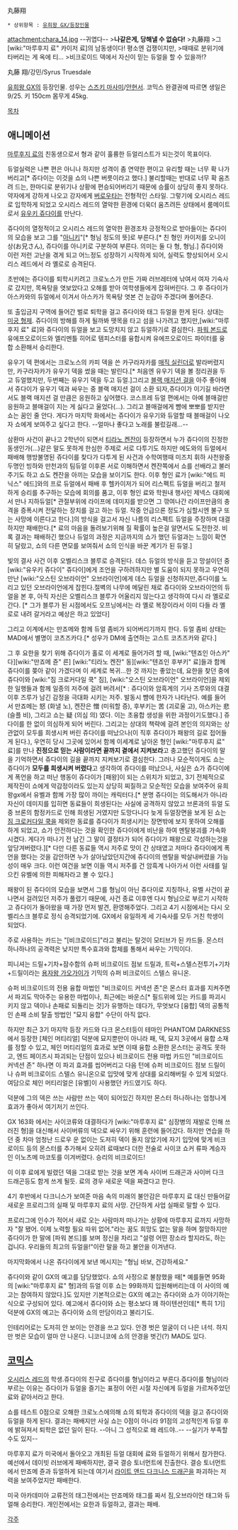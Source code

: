 丸藤翔

 * 상위항목 : [[유희왕 GX/등장인물]]

attachment:chara_14.jpg
--귀엽다--
>'''나같은게, 당해낼 수 없슴다!'''
>丸藤翔
>그 [wiki:"마루후지 료" 카이저 료]의 남동생이다!  평소엔 겁쟁이지만, 
>때때로 분위기에 타버리는 게 옥에 티… 
>비크로이드 덱에서 자신이 믿는 듀얼을 할 수 있을까!?

丸藤 翔/강민/Syrus Truesdale

[[유희왕 GX]]의 등장인물. 성우는 [[스즈키 마사미]]/[[안현서]]. 코믹스 완결권에 따르면 생일은 9/25. 키 150cm 몸무게 45kg.

[[목차]]
== 애니메이션 ==
[[마루후지 료]]의 친동생으로서 형과 같이 훌륭한 듀얼리스트가 되는것이 목표이다.

듀얼실력은 나쁜 편은 아니나 하지만 성격이 좀 연약한 편이고 유리할 때는 너무 확 나가버리고[* 쥬다이는 이것을 쇼의 나쁜 버릇이라고 했다.] 불리할때는 반대로 너무 확 움츠려 드는, 한마디로 분위기나 상황에 편승되어버리기 때문에 승률이 상당히 좋지 못하다. 약자에게 강하게 나오고 강자에게 [[버로우]]타는 전형적인 스타일. 그렇기에 오시리스 레드로 입학하게 되었고 오시리스 레드의 열악한 환경에 더욱더 움츠려든 상태에서 룸메이트로서 [[유우키 쥬다이]]를 만난다. 

쥬다이의 열정적이고 오시리스 레드의 열악한 환경조차 긍정적으로 받아들이는 쥬다이의 모습을 보고 그를 "[[아니키]]"[* 형님 정도의 뜻]로 부른다.[* 친 형인 카이저를 오니이상(お兄さん), 쥬다이를 아니키로 구분하여 부른다. 의미는 둘 다 형, 형님.] 쥬다이와 이런 저런 고난을 겪게 되고 어느정도 성장하기 시작하게 되어, 실력도 향상되어서 오시리스 레드에서 라 옐로로 승격된다.

초반에는 쥬다이를 퇴학시키려고 크로노스가 만든 가짜 러브레터에 낚여서 여자 기숙사로 갔지만, 목욕탕을 엿보았다고 오해를 받아 여학생들에게 잡혀버린다. 그 후 쥬다이가 아스카와의 듀얼에서 이겨서 아스카가 목욕탕 엿본 건 눈감아 주겠다며 풀어준다.

또 출입금지 구역에 들어간 벌로 퇴학을 걸고 쥬다이와 태그 듀얼을 한게 된다. 상대는 [[미궁 형제]]. 쥬다이의 방해를 하게 될까봐 뗏목을 타고 섬을 나가려고 했지만,[wiki:"마루후지 료" 료]와 쥬다이의 듀얼을 보고 도망치지 않고 듀얼하기로 결심한다. [[파워 본드]]로 유에프오로이드와 엘리멘틀 히어로 템피스터를 융합시켜 유에프오로이드 파이터를 융합 소환해서 승리한다.

유우기 덱 편에서는 크로노스의 카피 덱을 쓴 카구라자카를 [[매직 실린더]]로 발라버렸지만, 카구라자카가 유우기 덱을 썼을 때는 발린다.[* 처음엔 유우기 덱을 볼 정리권을 두고 듀얼했지만, 두번째는 유우기 덱을 두고 듀얼.]그리고 [[블랙 매지션 걸]]을 아주 좋아해서 쥬다이가 유우기 덱과 싸우는 중 블랙 매지션 걸이 소환 되자,쥬다이가 이기길 바라면서도 블랙 매지션 걸 만큼은 응원하고 싶어했다. 코스프레 듀얼 편에서는 아예 블매걸만 응원하고 블매걸이 지는 게 싫다고 울었다(...). 그리고 블매걸에게 뺨에 뽀뽀를 받지만 쇼는 꿈인 줄 안다. 게다가 마지막 화에서는 쥬다이가 유우기와 듀얼할 때 블매걸이 나오자 쇼에게 보여주고 싶다고 한다. --얼마나 좋다고 노래를 불렀길래...--

삼환마 사건이 끝나고 2학년이 되면서 [[티라노 켄잔]]이 등장하면서 누가 쥬다이의 진정한 동생인가(...)같은 말도 못하게 한심한 주제로 서로 다투기도 하지만 에도와의 듀얼에서 패배해 행방불명된 쥬다이를 찾다가 다투게 된 사건과 수학여행때 미즈치 휘하 사천왕중 두명인 빙하와 만천과의 팀듀얼 이후론 서로 이해하면서 켄잔쪽에서 쇼를 선배라고 불러주기도 하고 쇼도 켄잔을 아끼는 모습을 보이기도 한다. 이후 형인 료가 [wiki:"에드 피닉스" 에드]와의 프로 듀얼에서 패배 후 헬카이저가 되어 리스펙트 듀얼을 버리고 철저하게 승리를 추구하는 모습에 회의를 품고, 이후 형인 료와 학원내 행사인 제넥스 대회에서 만나 지하듀얼[* 관절부위에 라이프에 데미지를 받으면 그 깎여나간 라이프만큼의 충격을 증폭시켜 전달하는 장치를 걸고 하는 듀얼. 작중 언급으론 정도가 심할시엔 불구 또는 사망에 이른다고 한다.]의 방식을 걸고서 자신 나름의 리스펙트 듀얼을 주장하며 대결하지만 패배한다.[* 료의 마음을 돌려보기위해 질 확률이 높은걸 알면서도 도전한것. 비록 결과는 패배하긴 했으나 듀얼의 과정은 지금까지의 쇼가 했던 듀얼과는 느낌이 확연히 달랐고, 쇼의 다른 면모를 보여줘서 쇼의 인식을 바꾼 계기가 된 듀얼.]

빛의 결사 사건 이후 오벨리스크 블루로 승격된다. 데스 듀얼의 방식을 듣고 망설이던 중 [wiki:"유우키 쥬다이" 쥬다이]에게 조언을 구하려하지만 별 도움이 되지 못하고 우연히 만난 [wiki:"오스틴 오브라이언" 오브라이언]에게 데스 듀얼을 신청하지만,쥬다이를 노리고 있던 오브라이언에게 잡힌다.절벽의 나무에 메달린 채로 쥬다이와 오브라이언의 듀얼을 본 후, 아직 자신은 오벨리스크 블루가 어울리지 않는다고 생각하여 다시 라 옐로로 간다. [* 그가 블루가 된 시점에서도 오프닝에서는 라 옐로 복장이라서 이미 다들 라 옐로로 내려 갈거라고 예상은 하고 있었다]

그리고 이계에서는 만죠메와 함께 듀얼 좀비가 되어버리기까지 한다. 듀얼 좀비 상태는 MAD에서 별명이 코츠즈카다.[* 성우가 DM에 출연하는 고스트 코츠즈카와 같다.]

그 후 요한을 찾기 위해 쥬다이가 홀로 이 세계로 들어가려 할 때, [wiki:"텐죠인 아스카" 다][wiki:"만죠메 쥰" 른] [wiki:"티라노 켄잔" 동][wiki:"텐죠인 후부키" 료]들과 함께 쥬다이를 쫒아 같이 가겠다며 이 세계로 복귀...한 것 까지는 좋았는데, 요한을 찾던 중에 쥬다이와 [wiki:"짐 크로커다일 쿡" 짐], [wiki:"오스틴 오브라이언" 오브라이언]을 제외한 일행들과 함께 일종의 저주에 걸려 버려서[* : 쥬다이와 암흑계의 기사 즈루와의 대결 이후 즈루가 남긴 감정을 극대화 시키는 저주. 발동시 뺨에 한자가 나타난다. 예를 들어서 만죠메는 怒 (화낼 노), 켄잔은 憎 (미워할 증),  후부키는 苦 (괴로울 고), 아스카는 悲 (슬플 비), 그리고 쇼는 疑 (의심 의) 였다. 이는 초융합 생성을 위한 과정이기도했다.] 쥬다이를 한 없이 의심하게 되어 버린다. 그리고는 상대의 책략에 걸려 본인의 의지와는 상관없이 모두를 희생시켜 버린 쥬다이를 떠났으나(이 직후 쥬다이가 패왕의 길로 접어들게 된다.), 우연히 당시 그곳에 있어서 함께 이세계로 날아온 형인 [wiki:"마루후지 료" 료]를 만나 '''진정으로 믿는 사람이라면 끝까지 곁에서 지켜보라'''고 충고했던 쥬다이의 말을 기억하면서 쥬다이의 길을 끝까지 지켜보기로 결심한다. 그러나 모순적이게도 쇼는 쥬다이가 '''모두를 희생시켜 버렸다'''고 생각하여 쥬다이를 떠났으나, 사실은 쇼가 쥬다이에게 폭언을 하고 떠난 행동이 쥬다이가 [패왕]이 되는 스위치가 되었고, 3기 전체적으로 제작진이 쇼에게 악감정이라도 있는지 상당히 찌질하고 모순적인 모습을 보여주어 유희왕gx에서 유벨과 함께 가장 많이 까이는 캐릭터다.[* 분명 쥬다이는 의도해서가 아니라 자신이 데미지를 입히면 동료들이 희생된다는 사실에 공격하지 않았고 브론과의 듀얼 도중 브론의 함정카드로 인해 희생된 거였지만 도망다니다 늦게 듀얼장면을 보게 된 쇼는 [[짐 크로커다일 쿡]]을 제외한 동료를 쥬다이가 희생시키는 장면밖에 보지 못하여 오해를 하게 되었고, 쇼가 안전하다는 것을 확인한 쥬다이에게 비난을 하여 멘탈붕괴를 가속화시켰다. 게다가 떠나기 전 남긴 그 말이 결정타가 되어 쥬다이가 패왕으로 각성하는것을 앞당겨버렸다.][* 다만 다른 동료들 역시 저주로 맛이 간 상태였고 저마다 쥬다이에게 폭언을 했다는 것을 감안하면 누가 살아남았던지간에 쥬다이의 멘탈을 박살내버렸을 가능성이 매우 크다. 이런 여건을 보면 이들 역시 저주를 건 암흑계 나아가서 이런 사태를 일으킨 유벨에 의한 피해자라고 볼 수 있다.]

패왕이 된 쥬다이의 모습을 보면서 그를 형님이 아닌 쥬다이로 지칭하나, 유벨 사건이 끝나면서 걸려있던 저주가 풀렸기 때문에, 사건 종료 이후엔 다시 형님으로 부르기 시작하고 쥬다이가 돌아왔을 때 가장 먼저 발견, 환영해주었다. 그리고 4기 시점에서는 다시 오벨리스크 블루로 정식 승격되었기에. GX에서 유일하게 세 기숙사를 모두 거친 학생이 되었다.

주로 사용하는 카드는 "[비크로이드]"라고 불리는 탈것이 모티브가 된 카드들. 몬스터 하나하나의 공격력은 낮지만 특수효과와 합체를 통해서 싸우는 기믹이다.

피니셔는 드릴+기차+잠수함의 슈퍼 비크로이드 점보 드릴과, 트럭+스텔스전투기+기차+드릴이라는 [[용자왕 가오가이가]] 기믹의 슈퍼 비크로이드 스텔스 유니온.

슈퍼 비크로이드의 전용 융합 마법인 "비크로이드 커넥션 존"은 몬스터 효과를 지켜주면서 파괴도 막아주는 유용한 마법이나, 최근에는 바운스[* 필드위에 있는 카드를 파괴시키지 않고 덱이나 손패로 되돌리는 것]가 유행하는 데다가, 무엇보다 [융합] 덱의 공통적인 손패 소비 탈출 방법인 "묘지 융합" 수단이 아직 없다. 

하지만 최근 3기 마지막 등장 카드와 다크 몬스터등이 테마인 PHANTOM DARKNESS에서 등장한 [체인 머티리얼] 덕분에 묘지뿐만이 아니라 패, 덱, 묘지 3곳에서 융합 소재를 정할 수 있고, 체인 머티리얼의 효과로 보면 이때 융합 소환한 몬스터는 공격도 못하고, 엔드 페이즈시 파괴되는 단점이 있으나 비크로이드 전용 마법 카드인 "비크로이드 커넥션 존" 하나면 이 파괴 효과를 씹어버리고 다음 턴에 슈퍼 비크로이드 점보 드릴이나 슈퍼 비크로이드 스텔스 유니온으로 입맛에 맞게 상대를 요리해버릴 수 있게 되었다. 여담으로 체인 머티리얼은 [유벨]이 사용했던 카드였기도 하다.

덕분에 그의 덱은 쓰는 사람만 쓰는 덱이 되어있긴 하지만 몬스터 하나하나는 엄청나게 효과가 좋아서 여기저기 쓰인다.

GX 163화 에서는 사이코류와 대결하다가 [wiki:"마루후지 료" 심장병의 재발로 인해 쓰러진 형]을 대신해서 사이버류의 덱으로 싸우기 위해 훈련에 들어갔다. 하지만 연습을 하던 중 차마 엄청난 드로우 운 없이는 도저히 덱이 돌지 않았기에 자기 입맛에 맞게 비크로이드 등의 몬스터를 추가해서 오히려 료때보다 더한 전술로 사이코 쇼커 류파 계승자인 이노츠메 마코토를 이겨버렸다. 승리의 비크로이드!

이 이후 료에게 빌렸던 덱을 그대로 받는 것을 보면 계속 사이버 드래곤과 사이버 다크 드래곤등도 함게 쓰게 될듯. 료의 경우 새로운 덱을 짜겠다고 한다.

4기 후반에서 다크니스가 보여준 마음 속의 미래의 불안감은 마루후지 료 대신 만들어갈 새로운 프로리그의 실패 및 마루후지 료의 사망. 간단하게 사업 실패로 말할 수 있다.

프로리그에 인수가 적어서 새로 오는 사람마저 떠나가는 상황에 마루후지 료까지 사망하자 "잘 됐어. 이제 노력할 필요 따위 없어."라는 꿈도 희망도 없는 말을 하며 절망하지만 쥬다이가 한 말에 [파워 본드]를 보며 정신을 차리고 "설령 어떤 장소라 할지라도, 하는 겁니다. 우리들의 최고의 듀얼을!"이란 말을 하고 불안을 이겨낸다.

마지막화에서 나온 쥬다이에게 보낸 메시지는 "형님 바보, 건강하세요."

쥬다이와 같이 GX의 예고를 담당했었다. 쇼의 사정으로 불참했을 때[* 예를들면 95화의 [wiki:"마루후지 료" 형]과의 듀얼 이후 쇼는 99화까지 입원해버리는데 이 사이의 예고는 참여하지 않았다.]도 있지만 기본적으로는 GX의 예고는 쥬다이와 쇼가 이야기하는 식으로 구성되어 있다. 예고에서 쥬다이와 쇼는 평소보다 꽤 하이텐션인데[* 특히 1기] 덕분에 GX의 예고는 쥬다이와 쇼의 만담이라고 불리기도.

인테리어로는 도저히 안 보이는 안경을 쓰고 있다. 안경 벗은 얼굴이 더 나은 녀석. 하지만 벗은 모습이 얼마 안 나온다. 니코니코에 쇼의 안경을 벗긴(?) MAD도 있다.

== [[유희왕 GX(만화)|코믹스]] ==
[[오시리스 레드]]의 학생.쥬다이의 친구로 쥬다이를 형님이라고 부른다.쥬다이를 형님이라 부르는 이유는 쥬다이가 듀얼을 즐기는 표정이 어린 시절 자신에게 듀얼을 가르쳐주었던 료와 같아서라고 한다.

쇼를 테스트 0점으로 오해한 크로노스에의해 쇼의 퇴학과 쥬다이의 덱을 걸고 쥬다이와 듀얼을 하게 된다. 결과는 패배지만 사실 쇼는 0점이 아니라 91점의 고성적인게 듀얼 후에 밝혀져서 퇴학은 없던 일이 된다. --아니 그 성적으로 왜 레드야..-- --실기가 부족할 수도 있지--

마루후지 료가 미국에서 돌아오고 개최된 듀얼 대회에 료와 듀얼하기 위해서 참가한다. 예선에서 데이빗 러브에게 패배하지만, 결국 결승 토너먼트에 진출한다. 결승 토너먼트에서 만죠메 쥰과 듀얼하게 되는데 여기서 [[라이트 앤드 다크니스 드래곤]]을 파괴하는 저력을 보여주었지만 패배한다.

미국 아카데미아 교류전의 태그전에서는 만죠메와 태그를 짜서 짐,오브라이언 태그와 듀얼해 승리한다. 개인전에서는 요한과 듀얼하고, 결과는 패배.

[[각주]]
